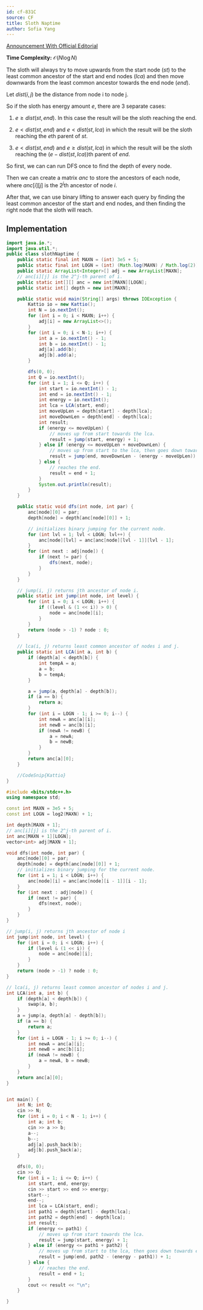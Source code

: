 ```yaml
---
id: cf-831C
source: CF
title: Sloth Naptime
author: Sofia Yang
---
```


[Announcement With Official Editorial](https://codeforces.com/blog/entry/81527)

**Time Complexity:** $\mathcal{O}(N \log N)$

The sloth will always try to move upwards from the start node $(st)$ to the
least common ancestor of the start and end nodes $(lca)$ and then move downwards
from the least common ancestor towards the end node $(end)$.

Let $dist(i, j)$ be the distance from node i to node j.

So if the sloth has energy amount $e$, there are 3 separate cases:

1. $e \geq dist(st, end)$. In this case the result will be the sloth reaching the
   end.

2. $e < dist(st, end)$ and $e < dist(st, lca)$ in which the result will be the
   sloth reaching the $e$th parent of $st$.

3. $e < dist(st, end)$ and $e \geq dist(st, lca)$ in which the result will be the
   sloth reaching the $(e - dist(st, lca))$th parent of $end$.

So first, we can can run DFS once to find the depth of every node.

Then we can create a matrix $anc$ to store the ancestors of each node, where
$anc[i][j]$ is the $2^j$th ancestor of node $i$.

After that, we can use binary lifting to answer each query by finding the least
common ancestor of the start and end nodes, and then finding the right node that
the sloth will reach.

## Implementation

<LanguageSection>
<JavaSection>

```java
import java.io.*;
import java.util.*;
public class slothNaptime {
	public static final int MAXN = (int) 3e5 + 5;
	public static final int LOGN = (int) (Math.log(MAXN) / Math.log(2)) + 1;
	public static ArrayList<Integer>[] adj = new ArrayList[MAXN];
	// anc[i][j] is the 2^j-th parent of i.
	public static int[][] anc = new int[MAXN][LOGN];
	public static int[] depth = new int[MAXN];

	public static void main(String[] args) throws IOException {
		Kattio io = new Kattio();
		int N = io.nextInt();
		for (int i = 0; i < MAXN; i++) {
			adj[i] = new ArrayList<>();
		}
		for (int i = 0; i < N-1; i++) {
			int a = io.nextInt() - 1;
			int b = io.nextInt() - 1;
			adj[a].add(b);
			adj[b].add(a);
		}

		dfs(0, 0);
		int Q = io.nextInt();
		for (int i = 1; i <= Q; i++) {
			int start = io.nextInt() - 1;
			int end = io.nextInt() - 1;
			int energy = io.nextInt();
			int lca = LCA(start, end);
			int moveUpLen = depth[start] - depth[lca];
			int moveDownLen = depth[end] - depth[lca];
			int result;
			if (energy <= moveUpLen) {
				// moves up from start towards the lca.
				result = jump(start, energy) + 1;
			} else if (energy <= moveUpLen + moveDownLen) {
				// moves up from start to the lca, then goes down towards end.
				result = jump(end, moveDownLen - (energy - moveUpLen)) + 1;
			} else {
				// reaches the end.
				result = end + 1;
			}
			System.out.println(result);
		}
	}

	public static void dfs(int node, int par) {
		anc[node][0] = par;
		depth[node] = depth[anc[node][0]] + 1;

		// initializes binary jumping for the current node.
		for (int lvl = 1; lvl < LOGN; lvl++) {
			anc[node][lvl] = anc[anc[node][lvl - 1]][lvl - 1];
		}
		for (int next : adj[node]) {
			if (next != par) {
				dfs(next, node);
			}
		}
	}

	// jump(i, j) returns jth ancestor of node i.
	public static int jump(int node, int level) {
		for (int i = 0; i < LOGN; i++) {
			if ((level & (1 << i)) > 0) {
				node = anc[node][i];
			}
		}
		return (node > -1) ? node : 0;
	}

	// lca(i, j) returns least common ancestor of nodes i and j.
	public static int LCA(int a, int b) {
		if (depth[a] < depth[b]) {
			int tempA = a;
			a = b;
			b = tempA;
		}

		a = jump(a, depth[a] - depth[b]);
		if (a == b) {
			return a;
		}
		for (int i = LOGN - 1; i >= 0; i--) {
			int newA = anc[a][i];
			int newB = anc[b][i];
			if (newA != newB) {
				a = newA;
				b = newB;
			}
		}
		return anc[a][0];
	}

	//CodeSnip{Kattio}
}
```
</JavaSection>
<CPPSection>

```cpp
#include <bits/stdc++.h>
using namespace std;

const int MAXN = 3e5 + 5;
const int LOGN = log2(MAXN) + 1;

int depth[MAXN + 1];
// anc[i][j] is the 2^j-th parent of i.
int anc[MAXN + 1][LOGN];
vector<int> adj[MAXN + 1];

void dfs(int node, int par) {
	anc[node][0] = par;
	depth[node] = depth[anc[node][0]] + 1;
	// initializes binary jumping for the current node.
	for (int i = 1; i < LOGN; i++) {
		anc[node][i] = anc[anc[node][i - 1]][i - 1];
	}
	for (int next : adj[node]) {
		if (next != par) {
			dfs(next, node);
		}
	}
}

// jump(i, j) returns jth ancestor of node i
int jump(int node, int level) {
	for (int i = 0; i < LOGN; i++) {
		if (level & (1 << i)) {
			node = anc[node][i];
		}
	}
	return (node > -1) ? node : 0;
}

// lca(i, j) returns least common ancestor of nodes i and j.
int LCA(int a, int b) {
	if (depth[a] < depth[b]) {
		swap(a, b);
	}
	a = jump(a, depth[a] - depth[b]);
	if (a == b) {
		return a;
	}
	for (int i = LOGN - 1; i >= 0; i--) {
		int newA = anc[a][i];
		int newB = anc[b][i];
		if (newA != newB) {
			a = newA, b = newB;
		}
	}
	return anc[a][0];
}


int main() {
	int N; int Q;
	cin >> N;
	for (int i = 0; i < N - 1; i++) {
		int a; int b;
		cin >> a >> b;
		a--;
		b--;
		adj[a].push_back(b);
		adj[b].push_back(a);
	}

	dfs(0, 0);
	cin >> Q;
	for (int i = 1; i <= Q; i++) {
		int start, end, energy;
		cin >> start >> end >> energy;
		start--;
		end--;
		int lca = LCA(start, end);
		int path1 = depth[start] - depth[lca];
		int path2 = depth[end] - depth[lca];
		int result;
		if (energy <= path1) {
			// moves up from start towards the lca.
			result = jump(start, energy) + 1;
		} else if (energy <= path1 + path2) {
			// moves up from start to the lca, then goes down towards end.
			result = jump(end, path2 - (energy - path1)) + 1;
		} else {
			// reaches the end.
			result = end + 1;
		}
		cout << result << "\n";
	}

}
```
</CPPSection>
</LanguageSection>

